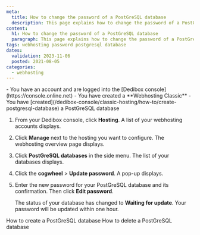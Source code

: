 ```yaml
---
meta:
  title: How to change the password of a PostGreSQL database
  description: This page explains how to change the password of a PostGreSQL database
content:
  h1: How to change the password of a PostGreSQL database
  paragraph: This page explains how to change the password of a PostGreSQL database
tags: webhosting password postgresql database
dates:
  validation: 2023-11-06
  posted: 2021-08-05
categories:
  - webhosting
---
```


<Macro id="webhosting-online" />

<Message type="requirement">
  - You have an account and are logged into the [Dedibox console](https://console.online.net)
  - You have created a **Webhosting Classic**
  - You have [created](/dedibox-console/classic-hosting/how-to/create-postgresql-database) a PostGreSQL database
</Message>

1. From your Dedibox console, click **Hosting**. A list of your webhosting accounts displays.
2. Click **Manage** next to the hosting you want to configure. The webhosting overview page displays.
3. Click **PostGreSQL databases** in the side menu. The list of your databases displays.
4. Click the **cogwheel** > **Update password**. A pop-up displays.
5. Enter the new password for your PostGreSQL database and its confirmation. Then click **Edit password**.

    The status of your database has changed to **Waiting for update**. Your password will be updated within one hour. 


<Navigation title="See also">
  <PreviousButton to="/dedibox-console/classic-hosting/how-to/create-postgresql-database/">How to create a PostGreSQL database</PreviousButton>
  <NextButton to="/dedibox-console/classic-hosting/how-to/delete-postgresql-database/">How to delete a PostGreSQL database</NextButton>
</Navigation> 